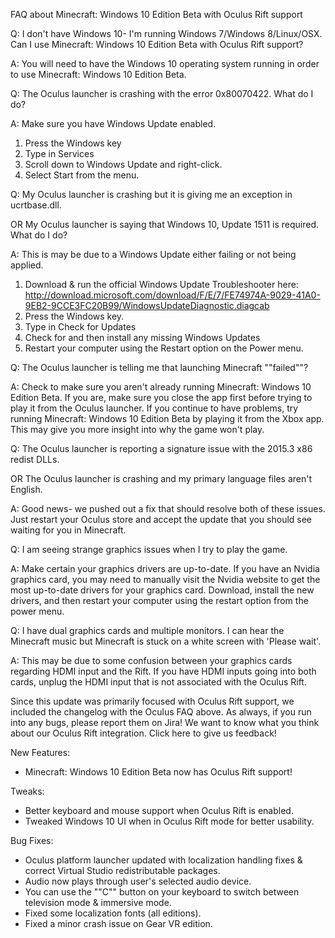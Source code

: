 FAQ about Minecraft: Windows 10 Edition Beta with Oculus Rift support

Q: I don't have Windows 10- I'm running Windows 7/Windows 8/Linux/OSX. Can I use Minecraft: Windows 10 Edition Beta with Oculus Rift support?

A: You will need to have the Windows 10 operating system running in order to use Minecraft: Windows 10 Edition Beta.

Q: The Oculus launcher is crashing with the error 0x80070422. What do I do?

A: Make sure you have Windows Update enabled.

1.  Press the Windows key
2.  Type in Services
3.  Scroll down to Windows Update and right-click.
4.  Select Start from the menu.

Q: My Oculus launcher is crashing but it is giving me an exception in ucrtbase.dll.

OR My Oculus launcher is saying that Windows 10, Update 1511 is required. What do I do?

A: This is may be due to a Windows Update either failing or not being applied.

1.  Download & run the official Windows Update Troubleshooter here: http://download.microsoft.com/download/F/E/7/FE74974A-9029-41A0-9EB2-9CCE3FC20B99/WindowsUpdateDiagnostic.diagcab
2.  Press the Windows key.
3.  Type in Check for Updates
4.  Check for and then install any missing Windows Updates
5.  Restart your computer using the Restart option on the Power menu.

Q: The Oculus launcher is telling me that launching Minecraft ""failed""?

A: Check to make sure you aren't already running Minecraft: Windows 10 Edition Beta. If you are, make sure you close the app first before trying to play it from the Oculus launcher. If you continue to have problems, try running Minecraft: Windows 10 Edition Beta by playing it from the Xbox app. This may give you more insight into why the game won't play.

Q: The Oculus launcher is reporting a signature issue with the 2015.3 x86 redist DLLs.

OR The Oculus launcher is crashing and my primary language files aren't English.

A: Good news- we pushed out a fix that should resolve both of these issues. Just restart your Oculus store and accept the update that you should see waiting for you in Minecraft.

Q: I am seeing strange graphics issues when I try to play the game.

A: Make certain your graphics drivers are up-to-date. If you have an Nvidia graphics card, you may need to manually visit the Nvidia website to get the most up-to-date drivers for your graphics card. Download, install the new drivers, and then restart your computer using the restart option from the power menu.

Q: I have dual graphics cards and multiple monitors. I can hear the Minecraft music but Minecraft is stuck on a white screen with 'Please wait'.

A: This may be due to some confusion between your graphics cards regarding HDMI input and the Rift. If you have HDMI inputs going into both cards, unplug the HDMI input that is not associated with the Oculus Rift.

Since this update was primarily focused with Oculus Rift support, we included the changelog with the Oculus FAQ above. As always, if you run into any bugs, please report them on Jira! We want to know what you think about our Oculus Rift integration. Click here to give us feedback!

New Features:

-   Minecraft: Windows 10 Edition Beta now has Oculus Rift support!

Tweaks:

-   Better keyboard and mouse support when Oculus Rift is enabled.
-   Tweaked Windows 10 UI when in Oculus Rift mode for better usability.

Bug Fixes:

-   Oculus platform launcher updated with localization handling fixes & correct Virtual Studio redistributable packages.
-   Audio now plays through user's selected audio device.
-   You can use the ""C"" button on your keyboard to switch between television mode & immersive mode.
-   Fixed some localization fonts (all editions).
-   Fixed a minor crash issue on Gear VR edition.